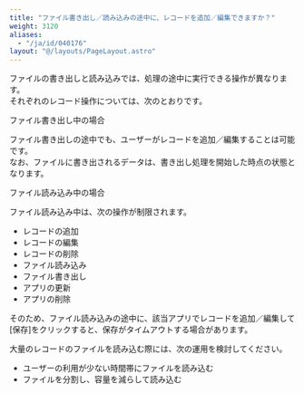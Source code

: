 ```yaml
---
title: "ファイル書き出し／読み込みの途中に、レコードを追加／編集できますか？"
weight: 3120
aliases:
  - "/ja/id/040176"
layout: "@/layouts/PageLayout.astro"
---
```




ファイルの書き出しと読み込みでは、処理の途中に実行できる操作が異なります。  
それぞれのレコード操作については、次のとおりです。

<Heading id="app_qa_csv_edit_record_10">ファイル書き出し中の場合</Heading>

ファイル書き出しの途中でも、ユーザーがレコードを追加／編集することは可能です。  
なお、ファイルに書き出されるデータは、書き出し処理を開始した時点の状態となります。  

<Heading id="app_qa_csv_edit_record_20">ファイル読み込み中の場合</Heading>

ファイル読み込み中は、次の操作が制限されます。

* レコードの追加
* レコードの編集
* レコードの削除
* ファイル読み込み
* ファイル書き出し
* アプリの更新
* アプリの削除

そのため、ファイル読み込みの途中に、該当アプリでレコードを追加／編集して[保存]をクリックすると、保存がタイムアウトする場合があります。  

大量のレコードのファイルを読み込む際には、次の運用を検討してください。

* ユーザーの利用が少ない時間帯にファイルを読み込む
* ファイルを分割し、容量を減らして読み込む
